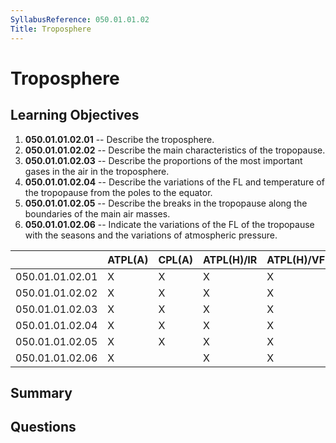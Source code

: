 ```yaml
---
SyllabusReference: 050.01.01.02
Title: Troposphere
---
```


# Troposphere

## Learning Objectives

1.  **050.01.01.02.01** -- Describe the troposphere.
2.  **050.01.01.02.02** -- Describe the main characteristics of the tropopause.
3.  **050.01.01.02.03** -- Describe the proportions of the most important gases
    in the air in the troposphere.
4.  **050.01.01.02.04** -- Describe the variations of the FL and temperature of
    the tropopause from the poles to the equator.
5.  **050.01.01.02.05** -- Describe the breaks in the tropopause along the
    boundaries of the main air masses.
6.  **050.01.01.02.06** -- Indicate the variations of the FL of the tropopause
    with the seasons and the variations of atmospheric pressure.

|                 | ATPL(A) | CPL(A) | ATPL(H)/IR | ATPL(H)/VFR | CPL(H) | IR | CBIR(A) |
| --------------- | ------- | ------ | ---------- | ----------- | ------ | -- | ------- |
| 050.01.01.02.01 | X       | X      | X          | X           | X      | X  | X       |
| 050.01.01.02.02 | X       | X      | X          | X           | X      | X  | X       |
| 050.01.01.02.03 | X       | X      | X          | X           | X      | X  | X       |
| 050.01.01.02.04 | X       | X      | X          | X           | X      | X  | X       |
| 050.01.01.02.05 | X       | X      | X          | X           | X      | X  | X       |
| 050.01.01.02.06 | X       |        | X          | X           |        |    |         |

## Summary

## Questions
